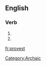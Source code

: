 ==English==

===Verb===
{{infl|en|verb form}}

# {{form of|Archaic second-person singular simple present form|prove}}
# {{form of|Archaic second-person singular simple past form|proove}}

[[Category:Archaic]]
[[fr:provest]]